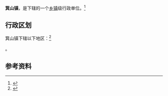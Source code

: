 {{中国乡级行政区|37/17/26/105/000}}

'''箕山镇'''，是{{PRC admin/fullname|37/17/26/105/000|3}}下辖的一个[[乡镇|乡镇]]级行政单位。<ref>{{PRC admin/ref sgc|{{PRC admin/parent|37/17/26/105/000}}}}</ref>

== 行政区划 ==

箕山镇下辖以下地区：<ref>{{PRC admin/ref sgc|37/17/26/105/000}}</ref>

{{PRC admin/children|37/17/26/105/000}}。

== 参考资料 ==

{{reflist}}

{{行政区划小作品}}
{{PRC admin/navcat|37/17/26/105/000}}